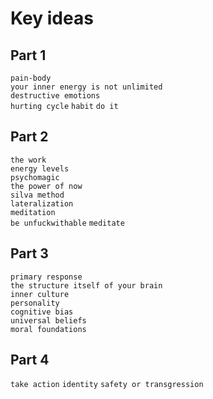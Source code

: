 

# Key ideas {.unnumbered}

## Part 1

``pain-body``  
``your inner energy is not unlimited``  
``destructive emotions``  
``hurting cycle``
`habit`
`do it`

## Part 2

`the work`   
`energy levels`  
`psychomagic`  
`the power of now`  
`silva method`  
`lateralization`  
`meditation`  
``be unfuckwithable``
``meditate``

## Part 3

``primary response``  
``the structure itself of your brain``  
``inner culture``  
``personality``  
``cognitive bias``  
``universal beliefs``  
``moral foundations``  

## Part 4

`take action`
`identity`
`safety or transgression`

